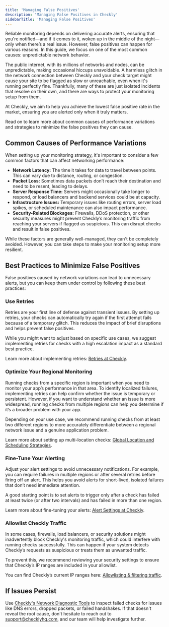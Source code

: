 ```yaml
---    
title: 'Managing False Positives'
description: 'Managing False Positives in Checkly'
sidebarTitle: 'Managing False Positives'
---
```


Reliable monitoring depends on delivering accurate alerts, ensuring that you're notified—and if it comes to it, woken up in the middle of the night—only when there’s a real issue. However, false positives can happen for various reasons. In this guide, we focus on one of the most common causes: unpredictable network behavior.

The public internet, with its millions of networks and nodes, can be unpredictable, making occasional hiccups unavoidable. A harmless glitch in the network connection between Checkly and your check target might cause your site to be flagged as slow or unreachable, even when it's running perfectly fine. Thankfully, many of these are just isolated incidents that resolve on their own, and there are ways to protect your monitoring setup from them.

At Checkly, we aim to help you achieve the lowest false positive rate in the market, ensuring you are alerted only when it truly matters.

Read on to learn more about common causes of performance variations and strategies to minimize the false positives they can cause.

## Common Causes of Performance Variations

When setting up your monitoring strategy, it's important to consider a few common factors that can affect networking performance:

- **Network Latency:** The time it takes for data to travel between points. This can vary due to distance, routing, or congestion.
- **Packet Loss:** Sometimes data packets don’t reach their destination and need to be resent, leading to delays.
- **Server Response Time:** Servers might occasionally take longer to respond, or load balancers and backend services could be at capacity.
- **Infrastructure Issues:** Temporary issues like routing errors, server load spikes, or scheduled maintenance can also impact performance.
- **Security-Related Blockages:** Firewalls, DDoS protection, or other security measures might prevent Checkly’s monitoring traffic from reaching your servers if flagged as suspicious. This can disrupt checks and result in false positives.

While these factors are generally well-managed, they can't be completely avoided. However, you can take steps to make your monitoring setup more resilient.

## Best Practices to Minimize False Positives

False positives caused by network variations can lead to unnecessary alerts, but you can keep them under control by following these best practices:

### Use Retries

Retries are your first line of defense against transient issues. By setting up retries, your checks can automatically try again if the first attempt fails because of a temporary glitch. This reduces the impact of brief disruptions and helps prevent false positives.

While you might want to adjust based on specific use cases, we suggest implementing retries for checks with a high escalation impact as a standard best practice.

Learn more about implementing retries: [Retries at Checkly](https://www.checklyhq.com/docs/communicate/alerts/configuration#retries).

### Optimize Your Regional Monitoring

Running checks from a specific region is important when you need to monitor your app’s performance in that area. To identify localized failures, implementing retries can help confirm whether the issue is temporary or persistent. However, if you want to understand whether an issue is more widespread, running checks from multiple regions can help you determine if it’s a broader problem with your app.

Depending on your use case, we recommend running checks from at least two different regions to more accurately differentiate between a regional network issue and a genuine application problem.

Learn more about setting up multi-location checks: [Global Location and Scheduling Strategies](https://www.checklyhq.com/docs/monitoring/global-locations/).

### Fine-Tune Your Alerting

Adjust your alert settings to avoid unnecessary notifications. For example, you can require failures in multiple regions or after several retries before firing off an alert. This helps you avoid alerts for short-lived, isolated failures that don’t need immediate attention.

A good starting point is to set alerts to trigger only after a check has failed at least twice (or after two intervals) and has failed in more than one region.

Learn more about fine-tuning your alerts: [Alert Settings at Checkly](https://www.checklyhq.com/docs/communicate/alerts/configuration).

### Allowlist Checkly Traffic

In some cases, firewalls, load balancers, or security solutions might inadvertently block Checkly's monitoring traffic, which could interfere with running checks successfully. This can happen if your system detects Checkly’s requests as suspicious or treats them as unwanted traffic.

To prevent this, we recommend reviewing your security settings to ensure that Checkly’s IP ranges are included in your allowlist.

You can find Checkly’s current IP ranges here: [Allowlisting & filtering traffic](https://www.checklyhq.com/docs/monitoring/allowlisting/#ip-range-allowlisting).

## If Issues Persist

Use [Checkly's Network Diagnostic Tools](./network-diagnostic-tools) to inspect failed checks for issues like DNS errors, dropped packets, or failed handshakes. If that doesn't reveal the root cause, don't hesitate to reach out to [support@checklyhq.com](mailto:support@checklyhq.com), and our team will help investigate further.